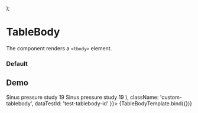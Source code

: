 
<Meta
  title="Components/Table/TableBody"
  component={TableBody}
/>

  <Table>
    <TableBody {...args}/>
  </Table>
);

# TableBody

The component renders a ```<tbody>``` element.

### Default
<Canvas>
  <Story id='components-table-tablebody--default' />
</Canvas>

## Demo
<Canvas>
  <Story
    name="Demo"
    args={{
      children: (
        <>
          <TableRow>
            <TableCell>Sinus pressure study</TableCell>
            <TableCell>
              <Badge size="sm" type="default">
                19
              </Badge>
            </TableCell>
            <TableCell align="center">
              <ExclamationDiamondFill />
            </TableCell>
          </TableRow>
          <TableRow>
            <TableCell>Sinus pressure study</TableCell>
            <TableCell>
              <Badge size="sm" type="default">
                19
              </Badge>
            </TableCell>
            <TableCell align="center">
              <ExclamationDiamondFill />
            </TableCell>
          </TableRow>
        </>),
      className: 'custom-tablebody',
      dataTestId: 'test-tablebody-id'
    }}>
    {TableBodyTemplate.bind({})}
  </Story>
</Canvas>

<ArgsTable story="Demo" />

